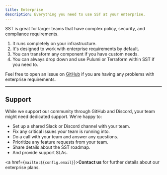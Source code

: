```yaml
---
title: Enterprise
description: Everything you need to use SST at your enterprise.
---
```



SST is great for larger teams that have complex policy, security, and compliance requirements.

1. It runs completely on your infrastructure.
2. It's designed to work with enterprise requirements by default.
3. You can transform any component if you have custom needs.
4. You can always drop down and use Pulumi or Terraform within SST if you need to.

Feel free to open an issue on <a href={config.github}>GitHub</a> if you are having any problems with enterprise requirements.

---

## Support

While we support our community through GitHub and Discord, your team might need dedicated support. We're happy to:

- Set up a shared Slack or Discord channel with your team.
- Fix any critical issues your team is running into.
- Do a call with your team and answer any questions.
- Prioritize any feature requests from your team.
- Share details about the SST roadmap.
- And provide support SLAs.

<a href={`mailto:${config.email}`}>**Contact us**</a> for further details about our enterprise plans.
